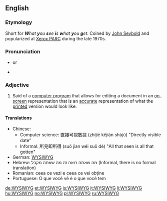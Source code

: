 {{wikipedia}}
==English==

===Etymology===
Short for '''''W'''hat '''y'''ou '''s'''ee '''i'''s '''w'''hat '''y'''ou '''g'''et''. Coined by [[w:John_W._Seybold|John Seybold]] and popularized at [[w:Xerox_PARC|Xerox PARC]] during the late 1970s.

===Pronunciation===
* {{SAMPA|"wIzi%wIg}} or {{SAMPA|"wIz'''@'''%wIg}}
* {{audio|Image-En-us-wysiwyg.ogg|Audio (US)}}

===Adjective===
{{en-adj}}

#{{computing}} Said of a [[computer program]] that allows for editing a document in an [[on-screen]] representation that is an [[accurate]] representation of what the [[print]]ed version would look like.

====Translations====
*Chinese: 
** Computer science: 直接可視數據  (zhíjiē kějiàn shùjù) "Directly visible date"
** Informal: 所見即所得 (suǒ jìan wéi suǒ dé) "All that seen is all that gotten"
*German: [[WYSIWYG#German|WYSIWYG]]
*Hebrew: מה שאתה רואה זה מה שאתה מקבל (Informal, there is no formal translation)
*Romanian: ceea ce vezi e ceea ce vei obţine
*Portuguese: O que você vê é o que você tem

[[de:WYSIWYG]]
[[et:WYSIWYG]]
[[is:WYSIWYG]]
[[it:WYSIWYG]]
[[li:WYSIWYG]]
[[hu:WYSIWYG]]
[[no:WYSIWYG]]
[[pl:WYSIWYG]]
[[ru:WYSIWYG]]
